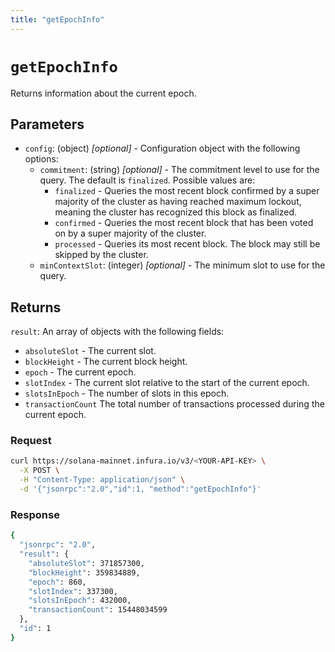 ```yaml
---
title: "getEpochInfo"
---
```



# `getEpochInfo`

Returns information about the current epoch. <CreditCost network="solana" method="getEpochInfo" />

## Parameters

- `config`: (object) _[optional]_  - Configuration object with the following options:
    - `commitment`: (string) _[optional]_  - The commitment level to use for the query. The default is `finalized`. Possible values are:
        - `finalized` - Queries the most recent block confirmed by a super majority of the cluster as having
            reached maximum lockout, meaning the cluster has recognized this block as finalized.
        - `confirmed` - Queries the most recent block that has been voted on by a super majority of the cluster.
        - `processed` - Queries its most recent block. The block may still be skipped by the cluster.
    - `minContextSlot`: (integer) _[optional]_ - The minimum slot to use for the query.

## Returns

`result`: An array of objects with the following fields:

- `absoluteSlot` - The current slot.
- `blockHeight` - The current block height.
- `epoch` - The current epoch.
- `slotIndex` - The current slot relative to the start of the current epoch.
- `slotsInEpoch` - The number of slots in this epoch.
- `transactionCount` The total number of transactions processed during the current epoch.

### Request

<Tabs>
  <TabItem value="curl">

  ```bash
  curl https://solana-mainnet.infura.io/v3/<YOUR-API-KEY> \
    -X POST \
    -H "Content-Type: application/json" \
    -d '{"jsonrpc":"2.0","id":1, "method":"getEpochInfo"}'
   ```

  </TabItem>
</Tabs>

### Response

<Tabs>
  <TabItem value="JSON">

  ```bash
  {
    "jsonrpc": "2.0",
    "result": {
      "absoluteSlot": 371857300,
      "blockHeight": 359834889,
      "epoch": 860,
      "slotIndex": 337300,
      "slotsInEpoch": 432000,
      "transactionCount": 15448034599
    },
    "id": 1
  }
  ```

  </TabItem>
</Tabs>